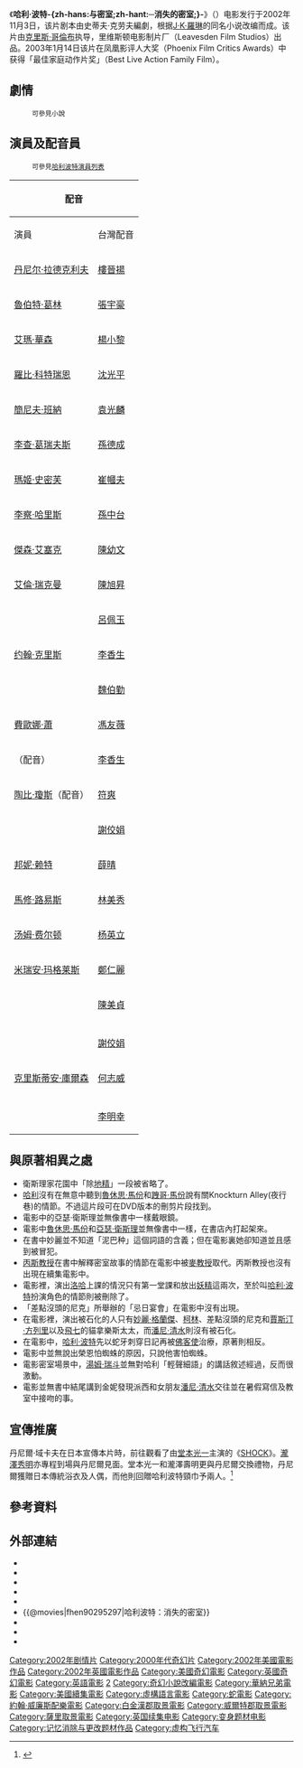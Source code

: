 {{expand language|1=en|page=|time=2019-11-14T13:39:09+00:00}}
{{noteTA
|T=zh-hans:哈利·波特与密室; zh-hant:哈利波特：消失的密室;
|G1=哈利波特
}}
{{About|一部系列電影|同名小說|哈利·波特與密室|同名遊戲|哈利·波特與密室 (遊戲)}}
{{电影信息框
| name = 哈利·波特与密室
| original_name = {{lang|en|''Harry Potter and the Chamber of Secrets''}}
| image = Harry_Potter_and_the_Chamber_of_Secrets_movie.jpg
| imdb_rating = [[File:3hv_out_of_5.png|File:3hv out of 5.png]] 7.3/10（52,092票）<br />截至2006年4月10日
| imdb_id = 0295297
| writer = [[J·K·羅琳|J·K·羅琳]]（原著小說）<br />[[史蒂夫·克勞夫|史蒂夫·克勞夫]]（劇本）
| starring = [[丹尼爾·雷德克里夫|丹尼爾·雷德克里夫]]<br />[[魯伯特·葛林|魯伯特·葛林]]<br />[[艾瑪·華森|艾瑪·華森]]
| director = [[克里斯·哥倫布|克里斯·哥倫布]]
| producer = [[大衛·海曼|大衛·海曼]]
| distributor = [[華納兄弟|華納兄弟]]
| studio = [[盛日影業|盛日影業]]<br />[[1492影业|1492影业]]
| released = 2002年11月15日
| runtime = 161分鐘
| country = {{USA}}<br />{{UK}}
| language = [[英語|英語]]
| music = 約翰·威廉斯
| awards = 
| budget = 1億美元
| gross = 8.78億美元
| preceded_by = 《[[哈利波特－神秘的魔法石_(電影)|哈利波特：神秘的魔法石]]》
| followed_by = 《[[哈利波特－阿茲卡班的逃犯_(電影)|哈利波特：阿茲卡班的逃犯]]》
}}
《'''哈利·波特-{zh-hans:与密室;zh-hant:─消失的密室;}-'''》（{{lang-en|''Harry Potter and the Chamber of Secrets''}}）电影发行于2002年11月3日，该片剧本由史蒂夫·克劳夫編劇，根据[[J·K·羅琳|J·K·羅琳]]的同名小说改编而成。该片由[[克里斯·哥倫布|克里斯·哥倫布]]执导，里维斯顿电影制片厂（Leavesden Film Studios）出品。2003年1月14日该片在凤凰影评人大奖（Phoenix Film Critics Awards）中获得「最佳家庭动作片奖」（Best Live Action Family Film）。

== 劇情 ==
:<small>可參見{{哈利波特2}}小說</small>

== 演員及配音員 ==

:<small>可參見[[哈利波特演員列表|哈利波特演員列表]]</small>

{| class="wikitable"
!colspan=4|配音
!rowspan=2|角色
|-
!演員
!台灣配音
!香港配音
!大陸配音
|-
|[[丹尼尔·拉德克利夫|丹尼尔·拉德克利夫]]
|[[樓晉揚|樓晉揚]]
|[[張裕里|張裕里]]
|[[吳磊_(配音演员)|吴磊]]
|[[哈利·波特_(角色)|哈利·波特]]（Harry Potter）
|-
|[[魯伯特·葛林|魯伯特·葛林]]
|[[張宇豪|張宇豪]]
|[[陳祖兒|陳祖兒]]
|[[沈达威|沈达威]]
|[[榮恩·衛斯理|榮恩·衛斯理]]（Ron Weasley）
|-
|[[艾瑪·華森|艾瑪·華森]]
|[[楊小黎|楊小黎]]
|
|[[黄莺|黄莺]]
|[[妙麗·格蘭傑|妙麗·格蘭傑]]（Hermione Granger）
|-
|[[羅比·科特瑞恩|羅比·科特瑞恩]]
|[[沈光平|沈光平]]
|
|[[程玉珠|程玉珠]]
|[[魯霸·海格|魯霸·海格]]（Rubeus Hagrid）
|-
|[[簡尼夫·班納|簡尼夫·班納]]
|[[袁光麟|袁光麟]]
|[[高翰文|高翰文]]
|[[胡平智|胡平智]]
|[[吉德罗·洛哈特|吉德罗·洛哈特]]（Gilderoy Lockhart）
|-
|[[李查·葛瑞夫斯|李查·葛瑞夫斯]]
|[[孫德成|孫德成]]
|[[陸頌愚|陸頌愚]]
|[[童自荣|童自荣]]
|弗农·德思礼（Vernon Dursley）
|-
|[[瑪姬·史密芙|瑪姬·史密芙]]
|[[崔幗夫|崔幗夫]]
|[[謝月美|謝月美]]
|[[丁建华|丁建华]]
|[[米奈娃·麥|米奈娃·麥]]（Minerva McGonagall）
|-
|[[李察·哈里斯|李察·哈里斯]]
|[[孫中台|孫中台]]
|[[甄錦華|甄錦華]]
|[[乔榛|乔榛]]
|[[阿不思·鄧不利多|阿不思·鄧不利多]]（Albus Dumbledore）
|-
|[[傑森·艾塞克|傑森·艾塞克]]
|[[陳幼文|陳幼文]]
|[[潘文柏|潘文柏]]
|[[童自荣|童自荣]]
|[[盧修斯·馬爾福|盧修斯·馬爾福]]（Lucius Malfoy）
|-
|[[艾倫·瑞克曼|艾倫·瑞克曼]]
|[[陳旭昇|陳旭昇]]
|[[龔國強|龔國強]]
|[[刘风|刘风]]
|[[賽佛勒斯·石內卜|賽佛勒斯·石內卜]]（Severus Snape）
|-
|{{link-en|朱莉·懷特斯|Julie_Walters}}
|[[呂佩玉|呂佩玉]]
|
|[[王建新|王建新]]
|莫莉·衛斯理（Molly Weasley）
|-
|[[约翰·克里斯|约翰·克里斯]]
|[[李香生|李香生]]
|[[周志輝|周志輝]]
|
|[[差點沒頭的尼克|差點沒頭的尼克]]（Nearly Headless Nick）
|-
|{{link-en|瓦維克·大維斯|Warwick_Davis}}
|[[魏伯勤|魏伯勤]]
|
|[[胡平智|胡平智]]
|菲利乌斯·弗立维（Filius Flitwick）
|-
|[[費歐娜·蕭|費歐娜·蕭]]
|[[馮友薇|馮友薇]]
|[[陳安瑩|陳安瑩]]
|[[俞红|俞红]]
|佩妮·伊万斯·德思礼（Petunia Dursley）
|-
|{{link-en|朱利安·格羅夫|Julian_Glover}}（配音）
|[[李香生|李香生]]
|[[龔國強|龔國強]]
|
|阿拉戈（Aragog）
|-
|[[陶比·瓊斯|陶比·瓊斯]]（配音）
|[[符爽|符爽]]
|[[羅君左|羅君左]]
|[[张欣|张欣]]
|多比（Dobby）
|-
|{{link-en|哈利·梅林|Harry_Melling_(actor)}}
|[[謝佼娟|謝佼娟]]
|
|[[狄菲菲|狄菲菲]]
|达力·德思礼（Dudley Dursley）
|-
|[[邦妮·赖特|邦妮·赖特]]
|[[薛晴|薛晴]]
|
|[[詹佳|詹佳]]
|金妮·衛斯理（Ginny Weasley）
|-
|[[馬修·路易斯|馬修·路易斯]]
|[[林美秀_(配音員)|林美秀]]
|
|[[狄菲菲|狄菲菲]]
|[[纳威·隆巴顿|纳威·隆巴顿]]（Neville Longbottom）
|-
|[[汤姆·费尔顿|汤姆·费尔顿]]
|[[杨英立|杨英立]]
|[[陳祖兒|陳祖兒]]
|[[虞鹏飞|虞鹏飞]]
|[[德拉科·马尔福|跩哥·馬份]]（Draco Malfoy）
|-
|[[米瑞安·玛格莱斯|米瑞安·玛格莱斯]]
|[[鄭仁麗|鄭仁麗]]
|
|
|芽菜教授（Pomona Sprout）
|-
|{{link-en|潔瑪·秋思|Gemma_Jones}}
|[[陳美貞|陳美貞]]
|
|
|龐芮夫人（Madam Pomfrey）
|-
|{{link-en|休·米切爾|Hugh_Mitchell_(actor)}}
|
|
|
|[[科林·克里维|科林·克里维]]（[[Colin_Creevey|Colin Creevey]]）
|-
|{{link-en|雪莉·亨德森|Shirley_Henderson}}
|[[謝佼娟|謝佼娟]]
|[[譚美瓊|譚美瓊]]
|[[叶露|叶露]]
|愛哭鬼麥朵（Moaning Myrtle）
|-
|[[克里斯蒂安·庫爾森|克里斯蒂安·庫爾森]]
|[[何志威|何志威]]
|[[鄧肇基|鄧肇基]]
|[[任伟|任伟]]
|湯姆·瑞斗（Tom Riddle）
|-
|{{link-en|傑米·威雷特|Jamie_Waylett}}
|
|
|
|文森特·克拉（Vincent Crabbe）
|-
|{{link-en|喬許·赫德曼|Josh_Herdman}}
|[[李明幸|李明幸]]
|
|
|格雷戈里·高尔（Gregory Goyle）
|}

== 與原著相異之處 ==
* 衛斯理家花園中「除[[地精|地精]]」一段被省略了。
* [[哈利|哈利]]沒有在無意中聽到[[魯休思·馬份|魯休思·馬份]]和[[跩哥·馬份|跩哥·馬份]]說有關Knockturn Alley(夜行巷)的情節。不過這片段可在DVD版本的刪剪片段找到。
* 電影中的亞瑟·衛斯理並無像書中一樣戴眼鏡。
* 電影中[[魯休思·馬份|魯休思·馬份]]和[[亞瑟·衛斯理|亞瑟·衛斯理]]並無像書中一樣，在書店內打起架來。
* 在書中妙麗並不知道「泥巴种」這個詞語的含義；但在電影裏她卻知道並且感到被冒犯。
* [[丙斯教授|丙斯教授]]在書中解釋密室故事的情節在電影中被[[麥教授|麥教授]]取代。丙斯教授也沒有出現在續集電影中。
* 電影裡，演出[[吉德羅·洛哈|洛哈]]上課的情況只有第一堂課和放出[[妖精|妖精]]這兩次，至於叫[[哈利·波特|哈利·波特]]扮演角色的情節則被刪除了。
* 「差點沒頭的尼克」所舉辦的「忌日宴會」在電影中沒有出現。
* 在電影裡，演出被石化的人只有[[妙麗·格蘭傑|妙麗·格蘭傑]]、[[柯林·克利維|柯林]]、差點沒頭的尼克和[[賈斯汀·方列里|賈斯汀·方列里]]以及[[飛七|飛七]]的貓拿樂斯太太，而[[潘尼·清水|潘尼·清水]]則沒有被石化。
* 在電影中，[[哈利·波特|哈利·波特]]先以蛇牙刺穿日記再被[[佛客使|佛客使]]治療，原著則相反。
* 電影中並無說出榮恩怕蜘蛛的原因，只說他害怕蜘蛛。
* 電影密室場景中，[[湯姆·瑞斗|湯姆·瑞斗]]並無對哈利「輕聲細語」的講話敘述經過，反而很激動。
* 電影並無書中結尾講到金妮發現派西和女朋友[[潘尼·清水|潘尼·清水]]交往並在暑假寫信及教室中接吻的事。

==宣傳推廣==
丹尼爾·域卡夫在日本宣傳本片時，前往觀看了由[[堂本光一|堂本光一]]主演的《[[SHOCK|SHOCK]]》。[[瀧澤秀明|瀧澤秀明]]亦專程到場與丹尼爾見面。堂本光一和瀧澤壽明更與丹尼爾交換禮物，丹尼爾獲贈日本傳統浴衣及人偶，而他則回贈哈利波特頸巾予兩人。<ref>{{cite newspaper|url=http://hk.apple.nextmedia.com/entertainment/art/20021218/3009532|date=2002年12月18日|title=光一見哈仔喜極失控|newspaper=''[[蘋果日報_(香港)|蘋果日報 (香港)]]''|access-date=2014年2月25日|archive-url=https://web.archive.org/web/20160304134818/http://hk.apple.nextmedia.com/entertainment/art/20021218/3009532|archive-date=2016年3月4日|dead-url=no}}</ref>

==參考資料==
{{reflist}}

==外部連結==
*{{imdb title|0295297|哈利波特：消失的密室}}
*{{rotten-tomatoes|harry_potter_and_the_chamber_of_secrets|哈利波特：消失的密室}}
*{{Mojo title|harrypotter2|哈利波特：消失的密室}}
*{{Metacritic|harry-potter-and-the-chamber-of-secrets|哈利波特：消失的密室}}
*{{Amg movie|260383|哈利波特：消失的密室}}
*{{@movies|fhen90295297|哈利波特：消失的密室}}
*{{Yahoomovie id|720|哈利波特：消失的密室}}
*{{mtime|10733|哈利波特：消失的密室}}
*{{douban|title=哈利波特：消失的密室}}

{{harrypotter}}
{{上海电影译制厂/2000s作品}}
{{DEFAULTSORT:Harry Potter and the Chamber of Secrets (film)}}
[[Category:2002年剧情片|Category:2002年剧情片]]
[[Category:2000年代奇幻片|Category:2000年代奇幻片]]
[[Category:2002年美國電影作品|Category:2002年美國電影作品]]
[[Category:2002年英國電影作品|Category:2002年英國電影作品]]
[[Category:美國奇幻電影|Category:美國奇幻電影]]
[[Category:英國奇幻電影|Category:英國奇幻電影]]
[[Category:英語電影|Category:英語電影]]
[[Category:哈利波特系列电影|2]]
[[Category:奇幻小說改編電影|Category:奇幻小說改編電影]]
[[Category:華納兄弟電影|Category:華納兄弟電影]]
[[Category:美國續集電影|Category:美國續集電影]]
[[Category:虛構語言電影|Category:虛構語言電影]]
[[Category:蛇電影|Category:蛇電影]]
[[Category:約翰·威廉斯配樂電影|Category:約翰·威廉斯配樂電影]]
[[Category:白金漢郡取景電影|Category:白金漢郡取景電影]]
[[Category:威爾特郡取景電影|Category:威爾特郡取景電影]]
[[Category:薩里取景電影|Category:薩里取景電影]]
[[Category:英国续集电影|Category:英国续集电影]]
[[Category:变身题材电影|Category:变身题材电影]]
[[Category:记忆消除与更改题材作品|Category:记忆消除与更改题材作品]]
[[Category:虚构飞行汽车|Category:虚构飞行汽车]]